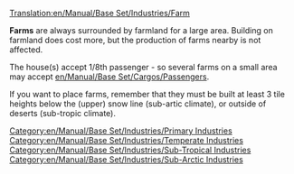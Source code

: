 [[Translation:en/Manual/Base Set/Industries/Farm]]

{{en/Manual/Base Set/Industries/Industries|name=Farm
|image=en/Manual/Base Set/Industries/Farm.png
|caption=Temperate
|image2=en/Manual/Base Set/Industries/Arctic&Tropic Farm.png
|caption2=Sub-Arctic & Sub-Tropical
|climates=[[en/Manual/Climates]], [[en/Manual/Climates]], [[en/Manual/Climates]]
|accepts=Nothing
|produces=[[en/Manual/Base Set/Cargos/Grain]], [[en/Manual/Base Set/Cargos/Livestock]] (Temperate Only), <br/>[[en/Manual/Base Set/Cargos/Wheat]], [[en/Manual/Base Set/Cargos/Livestock]] (Sub-Arctic Only), <br/>[[en/Manual/Base Set/Cargos/Maize]] (Sub-Tropical Only)
}}

'''Farms''' are always surrounded by farmland for a large area. Building on farmland does cost more, but the production of farms nearby is not affected.

The house(s) accept 1/8th passenger - so several farms on a small area may accept [[en/Manual/Base Set/Cargos/Passengers]].

If you want to place farms, remember that they must be built at least 3 tile heights below the (upper) snow line (sub-artic climate), or outside of deserts (sub-tropic climate).

{{en/Manual/Base Set/Industries/Navbox Industries}}

[[Category:en/Manual/Base Set/Industries/Primary Industries]]
[[Category:en/Manual/Base Set/Industries/Temperate Industries]]
[[Category:en/Manual/Base Set/Industries/Sub-Tropical Industries]]
[[Category:en/Manual/Base Set/Industries/Sub-Arctic Industries]]